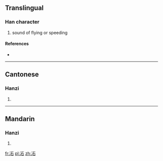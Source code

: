 ==Translingual==

===Han character===
{{Han char|rn=15|rad=冫|as=05|sn=7|four=|canj=戈一一口 (IMMR)}}

# sound of flying or speeding

====References====
* {{Han ref|kx=0132.040|hdz=10295.130|uh=34C8|ud=13512}}

----

==Cantonese==

===Hanzi===
{{yue-hanzi|jyut=|y=bing1}}

# {{defn|lang=yue|sort=冫05}}

----

==Mandarin==

===Hanzi===
{{cmn-hanzi|pin=[[bèi]] ([[bei4]]), [[bìng]] ([[bing4]]), [[fèi]] ([[fei4]])|wg=pei<sup>4</sup>, ping<sup>4</sup>, fei<sup>4</sup>}}

# {{defn|lang=cmn|sort=冫05}}

[[fr:㓈]]
[[pl:㓈]]
[[zh:㓈]]